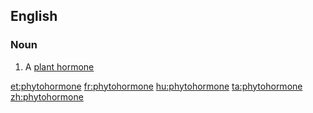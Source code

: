 ==English==

===Noun===
{{en-noun}}

# A [[plant hormone]]

[[et:phytohormone]]
[[fr:phytohormone]]
[[hu:phytohormone]]
[[ta:phytohormone]]
[[zh:phytohormone]]